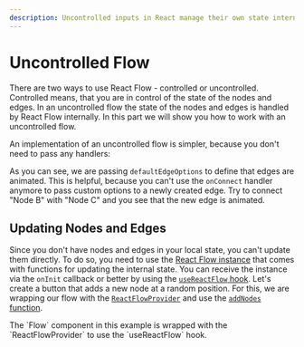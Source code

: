 ```yaml
---
description: Uncontrolled inputs in React manage their own state internally. This guide shows you how to set up and use an uncontrolled flow.
---
```


# Uncontrolled Flow

There are two ways to use React Flow - controlled or uncontrolled. Controlled means, that you are in control of the state of the nodes and edges. In an uncontrolled flow the state of the nodes and edges is handled by React Flow internally. In this part we will show you how to work with an uncontrolled flow.

An implementation of an uncontrolled flow is simpler, because you don't need to pass any handlers:




<RemoteCodeViewer route="learn/uncontrolled" framework="react" />

As you can see, we are passing `defaultEdgeOptions` to define that edges are animated. This is helpful, because you can't use the `onConnect` handler anymore to pass custom options to a newly created edge. Try to connect "Node B" with "Node C" and you see that the new edge is animated.

## Updating Nodes and Edges

Since you don't have nodes and edges in your local state, you can't update them directly. To do so, you need to use the [React Flow instance](/api-reference/types/react-flow-instance) that comes with functions for updating the internal state. You can receive the instance via the `onInit` callback or better by using the [`useReactFlow` hook](/api-reference/hooks/use-react-flow). Let's create a button that adds a new node at a random position. For this, we are wrapping our flow with the [`ReactFlowProvider`](/api-reference/react-flow-provider) and use the [`addNodes` function](/api-reference/types/react-flow-instance#nodes-and-edges).

<Callout>
  The `Flow` component in this example is wrapped with the `ReactFlowProvider`
  to use the `useReactFlow` hook.
</Callout>

<RemoteCodeViewer route="learn/uncontrolled-2" framework="react" />
